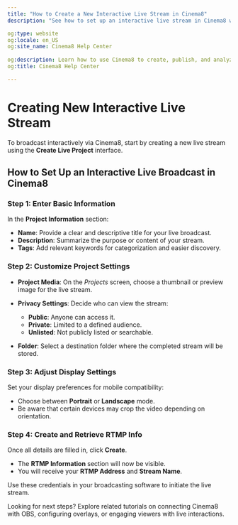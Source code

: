 ```yaml
---
title: "How to Create a New Interactive Live Stream in Cinema8"
description: "See how to set up an interactive live stream in Cinema8 with tools for polls, quizzes, and real-time viewer engagement. Visit Cinema8."

og:type: website
og:locale: en_US
og:site_name: Cinema8 Help Center
 
og:description: Learn how to use Cinema8 to create, publish, and analyze interactive videos.
og:title: Cinema8 Help Center

---
```



# Creating New Interactive Live Stream

<Callout type="important">
To broadcast interactively via Cinema8, start by creating a new live stream using the <strong>Create Live Project</strong> interface.
</Callout>

## How to Set Up an Interactive Live Broadcast in Cinema8

<Steps>

### Step 1: Enter Basic Information

In the <strong>Project Information</strong> section:

- <strong>Name</strong>: Provide a clear and descriptive title for your live broadcast.
- <strong>Description</strong>: Summarize the purpose or content of your stream.
- <strong>Tags</strong>: Add relevant keywords for categorization and easier discovery.

### Step 2: Customize Project Settings

- <strong>Project Media</strong>: On the <em>Projects</em> screen, choose a thumbnail or preview image for the live stream.
- <strong>Privacy Settings</strong>: Decide who can view the stream:
  - <strong>Public</strong>: Anyone can access it.
  - <strong>Private</strong>: Limited to a defined audience.
  - <strong>Unlisted</strong>: Not publicly listed or searchable.

- <strong>Folder</strong>: Select a destination folder where the completed stream will be stored.

### Step 3: Adjust Display Settings

Set your display preferences for mobile compatibility:

- Choose between <strong>Portrait</strong> or <strong>Landscape</strong> mode.
- Be aware that certain devices may crop the video depending on orientation.

### Step 4: Create and Retrieve RTMP Info

Once all details are filled in, click <strong>Create</strong>.

- The <strong>RTMP Information</strong> section will now be visible.
- You will receive your <strong>RTMP Address</strong> and <strong>Stream Name</strong>.

Use these credentials in your broadcasting software to initiate the live stream.

</Steps>

<Callout type="info">
Looking for next steps? Explore related tutorials on connecting Cinema8 with OBS, configuring overlays, or engaging viewers with live interactions.
</Callout>
 